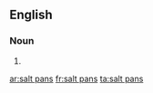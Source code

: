 ==English==

===Noun===
{{head|en}}

# {{plural of|salt pan}}

[[ar:salt pans]]
[[fr:salt pans]]
[[ta:salt pans]]